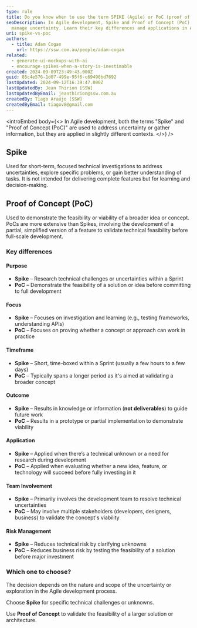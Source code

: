 ```yaml
---
type: rule
title: Do you know when to use the term SPIKE (Agile) or PoC (proof of concept)?”
seoDescription: In Agile development, Spike and Proof of Concept (PoC) help
  manage uncertainty. Learn their key differences and applications in Agile.
uri: spike-vs-poc
authors:
  - title: Adam Cogan
    url: https://ssw.com.au/people/adam-cogan
related:
  - generate-ui-mockups-with-ai
  - encourage-spikes-when-a-story-is-inestimable
created: 2024-09-09T23:49:43.000Z
guid: 85c4e576-1d07-499e-95f6-c69490bd7692
lastUpdated: 2024-09-12T16:39:47.000Z
lastUpdatedBy: Jean Thirion [SSW]
lastUpdatedByEmail: jeanthirion@ssw.com.au
createdBy: Tiago Araújo [SSW]
createdByEmail: tiagov8@gmail.com
---
```

<introEmbed
  body={<>
In Agile development, both the terms "Spike" and "Proof of Concept (PoC)" are used to address uncertainty or gather information, but they are applied in slightly different contexts.
  </>}
/>
## Spike

Used for short-term, focused technical investigations to address uncertainties, explore specific problems, or gain better understanding of tasks. It is not intended for delivering complete features but for learning and decision-making.

## Proof of Concept (PoC)

Used to demonstrate the feasibility or viability of a broader idea or concept. PoCs are more extensive than Spikes, involving the development of a partial, simplified version of a feature to validate technical feasibility before full-scale development.

### Key differences

#### Purpose

* **Spike** – Research technical challenges or uncertainties within a Sprint
* **PoC** – Demonstrate the feasibility of a solution or idea before committing to full development

#### Focus

* **Spike** – Focuses on investigation and learning (e.g., testing frameworks, understanding APIs)
* **PoC** – Focuses on proving whether a concept or approach can work in practice

#### Timeframe

* **Spike** – Short, time-boxed within a Sprint (usually a few hours to a few days)
* **PoC** – Typically spans a longer period as it's aimed at validating a broader concept

#### Outcome

* **Spike** – Results in knowledge or information (**not deliverables**) to guide future work
* **PoC** – Results in a prototype or partial implementation to demonstrate viability

#### Application

* **Spike** – Applied when there’s a technical unknown or a need for research during development
* **PoC** – Applied when evaluating whether a new idea, feature, or technology will succeed before fully investing in it

#### Team Involvement

* **Spike** – Primarily involves the development team to resolve technical uncertainties
* **PoC** – May involve multiple stakeholders (developers, designers, business) to validate the concept's viability

#### Risk Management

* **Spike** – Reduces technical risk by clarifying unknowns
* **PoC** – Reduces business risk by testing the feasibility of a solution before major investment

### Which one to choose?

The decision depends on the nature and scope of the uncertainty or exploration in the Agile development process.

Choose **Spike** for specific technical challenges or unknowns.

Use **Proof of Concept** to validate the feasibility of a larger solution or architecture.
